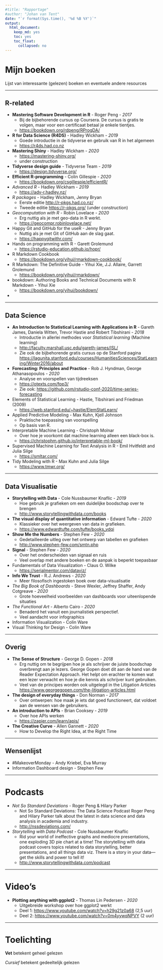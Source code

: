 ```yaml
---
#title: "Rapportage"
#author: "Johan van Tent"
date: "`r format(Sys.time(), '%d %B %Y')`"
output:
  html_document: 
    keep_md: yes
    toc: yes
    toc_float:
      collapsed: no
---
```


# Mijn boeken

Lijst van interessante (gelezen) boeken en eventuele andere resources

---

## R-related

- **Mastering Software Development in R** - Roger Peng - *2017*
    - Bij de bijbehorende cursus op Coursera. De cursus is gratis te volgen, maar voor een certificaat betaal je enkele tientjes. 
    - <https://bookdown.org/rdpeng/RProgDA/>
- **R for Data Science (R4DS)** - Hadley Wickham - *2019*
    - Goede introductie in de tidyverse en gebruik van R in het algemeen
    - <https://r4ds.had.co.nz>
- **Mastering Shiny** - Hadley Wickham - *2020*
    - <https://mastering-shiny.org/>
    - under construction
- **Tidyverse design guide** - Tidyverse Team - *2019*
    - <https://design.tidyverse.org/>
- **Efficient R-programming** - Colin Gillespie - *2020*
    - <https://bookdown.org/csgillespie/efficientR/>
- *Advanced R* - Hadley Wickham - *2019*
    - <https://adv-r.hadley.nz/>
- *R packages* - Hadley Wickham, Jenny Bryan 
    - Eerste editie <http://r-pkgs.had.co.nz/> 
    - Tweede editie <https://r-pkgs.org/> (under construction)
- *Geocomputation with R* - Robin Lovelace  - *2020*
    - Erg nuttig als je met geo-data in R werkt.
    - <https://geocompr.robinlovelace.net/>
- Happy Git and GitHub for the useR - Jenny Bryan
    - Nuttig als je met Git of GitHub aan de slag gaat.
    - <https://happygitwithr.com/>
- Hands on programming with R - Garett Grolemund
    - <https://rstudio-education.github.io/hopr/>
- R Markdown Cookbook
    - <https://bookdown.org/yihui/rmarkdown-cookbook/>
- R Markdown: The Definitive Guide - Yihui Xie, J.J. Allaire, Garrett Grolemund 
    - <https://bookdown.org/yihui/rmarkdown/>
- bookdown: Authoring Books and Technical Documents with R Markdown - Yihui Xie
    - <https://bookdown.org/yihui/bookdown/>
- 

---

## Data Science

-  **An Introduction to Statistical Learning with Applications in R** -  Gareth James, Daniela Witten, Trevor Hastie and Robert Tibshirani - *2018*
    - Introductie in allerlei methodes voor *Statistical learning* (Machine learning)
    - <http://faculty.marshall.usc.edu/gareth-james/ISL/>
    - Zie ook de bijbehorende gratis cursus op de Stanford pagina
    <https://lagunita.stanford.edu/courses/HumanitiesSciences/StatLearning/Winter2016/about>
- **Forecasting: Principles and Practice** - Rob J. Hyndman, George Athanasopoulos - *2020*
    - Analyse en voorspellen van tijdreeksen
    - <https://otexts.com/fpp3/>
    - Zie ook: <https://github.com/rstudio-conf-2020/time-series-forecasting>
- Elements of Statistical Learning - Hastie, Tibshirani and Friedman (2009)
    - <https://web.stanford.edu/~hastie/ElemStatLearn/>
- Applied Predictive Modeling - Max Kuhn, Kjell Johnson
    - Praktische toepassing van voorspelling
    - Op basis van R.
- Interpretable Machine Learning - Christoph Molnar
    - Over hoe je voorkomt dat machine learning alleen een black-box is.
    - <https://christophm.github.io/interpretable-ml-book/>
- Supervised Machine Learning for Text Analysis in R - Emil Hvitfeldt and Julia Silge
    - <https://smltar.com/>
- Tidy Modeling with R - Max Kuhn and Julia Silge
    - <https://www.tmwr.org/>
    

---

## Data Visualisatie

- **Storytelling with Data** - Cole Nussbaumer Knaflic - *2019*
    - Hoe gebruik je grafieken om een duidelijke boodschap over te brengen
    - <http://www.storytellingwithdata.com/books>
- **The visual display of quantitative information** - Edward Tufte - *2020*
    - Klassieker over het weergeven van data in grafieken.
    - <https://www.edwardtufte.com/tufte/books_vdqi>
- **Show Me the Numbers** - Stephen Few - *2020*
    - Gedetailleerde uitleg over het ontwerp van tabellen en grafieken
    - <http://www.stephen-few.com/smtn.php>
- **Signal** - Stephen Few - *2020*
    - Over het onderscheiden van signaal en ruis
    - Veel overlap met andere boeken en de aanpak is beperkt toepasbaar
- Fundamentals of Data Visualization - Claus O. Wilke
    - <https://serialmentor.com/dataviz/>
- **Info We Trust** - R.J. Andrews - *2020*
    - Meer filosofisch ingestoken boek over data-visualisatie
- *The Big Book of Dashboards* - Steve Wexler, Jeffrey Shaffer, Andy Cotgreave - *2020*
    - Grote hoeveelheid voorbeelden van dashboards voor uiteenlopende situaties
- *The Functional Art* - Alberto Cairo - *2020*
    - Benaderd het vanuit een journalistiek perspectief.
    - Veel aandacht voor infographics
- Information Visualization - Colin Ware
- Visual Thinking for Design - Colin Ware



---

## Overig

- **The Sense of Structure** - George D. Gopen - *2018*
    - Erg nuttig om te begrijpen hoe je als schrijver de juiste boodschap overbrengt aan je lezers. George Gopen doet dit aan de hand van de Reader Expectation Approach. Het helpt om erachter te komen wat een lezer verwacht en hoe je die kennis als schrijver kunt gebruiken.
    - Veel van de principes worden ook uitgelegd in the Litigation Articles <https://www.georgegopen.com/the-litigation-articles.html>
- **The design of everyday things** - Don Norman - *2017*
    - Over ontwerpen: hoe maak je iets dat goed functioneert, dat voldoet aan de wensen van de gebruikers.
- **An introduction to APIs** - Brian Cooksey - *2019*
    - Over hoe APIs werken
    - <https://zapier.com/learn/apis/>
- **The Creative Curve** - Allen Gannett - *2020*
    - How to Develop the Right Idea, at the Right Time


---

## Wensenlijst

- #MakeoverMonday - Andy Kriebel, Eva Murray
- Information Dashboard design - Stephen Few


---

# Podcasts

- *Not So Standard Deviations* - Roger Peng & Hilary Parker
    - Not So Standard Deviations: The Data Science Podcast Roger Peng and Hilary Parker talk about the latest in data science and data analysis in academia and industry.
    - <http://nssdeviations.com/>
- *Storytelling with Data Podcast* - Cole Nussbaumer Knaflic
    - Rid your world of ineffective graphs and mediocre presentations, one exploding 3D pie chart at a time! The storytelling with data podcast covers topics related to data storytelling, better presentations, and all things data viz. There is a story in your data—get the skills and power to tell it!
    - <http://www.storytellingwithdata.com/podcast>
    
---

# Video's

- **Plotting anything with ggplot2** - Thomas Lin Pedersen - *2020*
    - Uitgebreide workshop over hoe ggplot2 werkt
    - Deel 1: <https://www.youtube.com/watch?v=h29g21z0a68> (2,5 uur)
    - Deel 2: <https://www.youtube.com/watch?v=0m4yywqNPVY> (2 uur)

---

# Toelichting

**Vet** betekent geheel gelezen

*Cursief* betekent gedeeltelijk gelezen